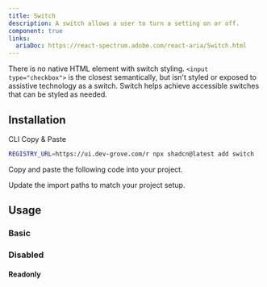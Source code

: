 ```yaml
---
title: Switch
description: A switch allows a user to turn a setting on or off.
component: true
links:
  ariaDoc: https://react-spectrum.adobe.com/react-aria/Switch.html
---
```


There is no native HTML element with switch styling. `<input type="checkbox">` is the closest semantically, but isn't styled or exposed to assistive technology as a switch. Switch helps achieve accessible switches that can be styled as needed.

<ComponentPreview name="switch-demo" />

## Installation

<Tabs defaultValue="cli">

<TabsList>
  <TabsTrigger value="cli">CLI</TabsTrigger>
  <TabsTrigger value="manual">Copy & Paste</TabsTrigger>
</TabsList>

<TabsContent value="cli">

```bash
REGISTRY_URL=https://ui.dev-grove.com/r npx shadcn@latest add switch
```

</TabsContent>

<TabsContent value="manual">

<Steps>

<Step>Copy and paste the following code into your project.</Step>

<ComponentSource name="switch" />

<Step>Update the import paths to match your project setup.</Step>

</Steps>

</TabsContent>

</Tabs>

## Usage

### Basic

<ComponentPreview name="switch-demo" />

### Disabled

<ComponentPreview name="switch-disabled" />

#### Readonly

<ComponentPreview name="switch-readonly" />
